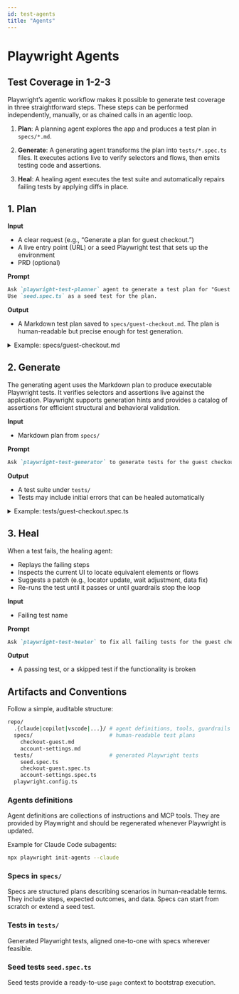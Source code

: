 ```yaml
---
id: test-agents
title: "Agents"
---
```


# Playwright Agents

## Test Coverage in 1-2-3

Playwright’s agentic workflow makes it possible to generate test coverage in three straightforward steps. These steps can be performed independently, manually, or as chained calls in an agentic loop.
1. **Plan**: A planning agent explores the app and produces a test plan in `specs/*.md`.

2. **Generate**: A generating agent transforms the plan into `tests/*.spec.ts` files. It executes actions live to verify selectors and flows, then emits testing code and assertions.

3. **Heal**: A healing agent executes the test suite and automatically repairs failing tests by applying diffs in place.

## 1. Plan

**Input**
* A clear request (e.g., “Generate a plan for guest checkout.”)
* A live entry point (URL) or a seed Playwright test that sets up the environment
* PRD (optional)

**Prompt**

```markdown
Ask `playwright-test-planner` agent to generate a test plan for "Guest Checkout" scenario.
Use `seed.spec.ts` as a seed test for the plan.
```

**Output**
* A Markdown test plan saved to `specs/guest-checkout.md`. The plan is human-readable but precise enough for test generation.

<details>

<summary>Example: specs/guest-checkout.md</summary>

```markdown
# Feature: Guest Checkout

## Purpose
Allow a user to purchase without creating an account.

## Preconditions
- Test seed `tests/seed.spec.ts`.
- Payment sandbox credentials available via env vars.

## Scenarios

### SC-1: Add single item to cart and purchase
**Steps**
1. Open home page.
2. Search for "Wireless Mouse".
3. Open product page and add to cart.
4. Proceed to checkout as guest.
5. Fill shipping and payment details.
6. Confirm order.

**Expected**
- Cart count increments after item is added.
- Checkout page shows item, price, tax, and total.
- Order confirmation number appears; status is "Processing".

### SC-2: Tax and shipping recalculation on address change
**Steps**
1. Start checkout with a CA address.
2. Change state to NY.

**Expected**
- Tax and shipping values recalculate.

## Data
- Product SKU: `WM-123`
- Payment: sandbox card `4111 1111 1111 1111`, valid expiry, CVV `123`.

## Methodology
*Optional notes about testing methodology*
```

</details>

## 2. Generate

The generating agent uses the Markdown plan to produce executable Playwright tests. It verifies selectors and assertions live against the application. Playwright supports generation hints and provides a catalog of assertions for efficient structural and behavioral validation.

**Input**
* Markdown plan from `specs/`

**Prompt**

```markdown
Ask `playwright-test-generator` to generate tests for the guest checkout plan under `specs/`.
```

**Output**
* A test suite under `tests/`
* Tests may include initial errors that can be healed automatically

<details>

<summary>Example: tests/guest-checkout.spec.ts</summary>

```ts
import { test, expect } from '@playwright/test';

test.describe('Guest Checkout', () => {
  test('SC-1: add item and purchase', async ({ page }) => {
    await page.goto('/');
    await page.getByRole('searchbox', { name: /search/i }).fill('Wireless Mouse');
    await page.getByRole('button', { name: /search/i }).click();

    await page.getByRole('link', { name: /wireless mouse/i }).click();
    await page.getByRole('button', { name: /add to cart/i }).click();

    // Assertion: cart badge increments
    await expect(page.getByTestId('cart-badge')).toHaveText('1');

    await page.getByRole('link', { name: /checkout/i }).click();
    await page.getByRole('button', { name: /continue as guest/i }).click();

    // Fill checkout form
    await page.getByLabel('Email').fill(process.env.CHECKOUT_EMAIL!);
    await page.getByLabel('Full name').fill('Alex Guest');
    await page.getByLabel('Address').fill('1 Market St');
    await page.getByLabel('City').fill('San Francisco');
    await page.getByLabel('State').selectOption('CA');
    await page.getByLabel('ZIP').fill('94105');

    // Payment (sandbox)
    const frame = page.frameLocator('[data-testid="card-iframe"]');
    await frame.getByLabel('Card number').fill('4111111111111111');
    await frame.getByLabel('MM / YY').fill('12/30');
    await frame.getByLabel('CVC').fill('123');

    await page.getByRole('button', { name: /pay/i }).click();

    // Assertions: confirmation invariants
    await expect(page).toHaveURL(/\/orders\/\w+\/confirmation/);
    await expect(page.getByRole('heading', { name: /thank you/i })).toBeVisible();
    await expect(page.getByTestId('order-status')).toHaveText(/processing/i);

    // Optional visual check
    await expect(page.locator('[data-testid="order-summary"]')).toHaveScreenshot();
  });
});
```

</details>

## 3. Heal

When a test fails, the healing agent:
* Replays the failing steps
* Inspects the current UI to locate equivalent elements or flows
* Suggests a patch (e.g., locator update, wait adjustment, data fix)
* Re-runs the test until it passes or until guardrails stop the loop

**Input**
* Failing test name

**Prompt**

```markdown
Ask `playwright-test-healer` to fix all failing tests for the guest checkout scenario.
```

**Output**
* A passing test, or a skipped test if the functionality is broken

## Artifacts and Conventions

Follow a simple, auditable structure:

```bash
repo/
  .{claude|copilot|vscode|...}/ # agent definitions, tools, guardrails
  specs/                        # human-readable test plans
    checkout-guest.md
    account-settings.md
  tests/                        # generated Playwright tests
    seed.spec.ts
    checkout-guest.spec.ts
    account-settings.spec.ts
  playwright.config.ts
```

### Agents definitions

Agent definitions are collections of instructions and MCP tools. They are provided by Playwright and should be regenerated whenever Playwright is updated.

Example for Claude Code subagents:

```bash
npx playwright init-agents --claude
```

### Specs in `specs/`

Specs are structured plans describing scenarios in human-readable terms. They include steps, expected outcomes, and data. Specs can start from scratch or extend a seed test.

### Tests in `tests/`

Generated Playwright tests, aligned one-to-one with specs wherever feasible.

### Seed tests `seed.spec.ts`

Seed tests provide a ready-to-use `page` context to bootstrap execution.


[Accessibility]: /api/class-accessibility.mdx "Accessibility"
[Android]: /api/class-android.mdx "Android"
[AndroidDevice]: /api/class-androiddevice.mdx "AndroidDevice"
[AndroidInput]: /api/class-androidinput.mdx "AndroidInput"
[AndroidSocket]: /api/class-androidsocket.mdx "AndroidSocket"
[AndroidWebView]: /api/class-androidwebview.mdx "AndroidWebView"
[APIRequest]: /api/class-apirequest.mdx "APIRequest"
[APIRequestContext]: /api/class-apirequestcontext.mdx "APIRequestContext"
[APIResponse]: /api/class-apiresponse.mdx "APIResponse"
[APIResponseAssertions]: /api/class-apiresponseassertions.mdx "APIResponseAssertions"
[Browser]: /api/class-browser.mdx "Browser"
[BrowserContext]: /api/class-browsercontext.mdx "BrowserContext"
[BrowserServer]: /api/class-browserserver.mdx "BrowserServer"
[BrowserType]: /api/class-browsertype.mdx "BrowserType"
[CDPSession]: /api/class-cdpsession.mdx "CDPSession"
[Clock]: /api/class-clock.mdx "Clock"
[ConsoleMessage]: /api/class-consolemessage.mdx "ConsoleMessage"
[Coverage]: /api/class-coverage.mdx "Coverage"
[Dialog]: /api/class-dialog.mdx "Dialog"
[Download]: /api/class-download.mdx "Download"
[Electron]: /api/class-electron.mdx "Electron"
[ElectronApplication]: /api/class-electronapplication.mdx "ElectronApplication"
[ElementHandle]: /api/class-elementhandle.mdx "ElementHandle"
[FileChooser]: /api/class-filechooser.mdx "FileChooser"
[Frame]: /api/class-frame.mdx "Frame"
[FrameLocator]: /api/class-framelocator.mdx "FrameLocator"
[GenericAssertions]: /api/class-genericassertions.mdx "GenericAssertions"
[JSHandle]: /api/class-jshandle.mdx "JSHandle"
[Keyboard]: /api/class-keyboard.mdx "Keyboard"
[Locator]: /api/class-locator.mdx "Locator"
[LocatorAssertions]: /api/class-locatorassertions.mdx "LocatorAssertions"
[Logger]: /api/class-logger.mdx "Logger"
[Mouse]: /api/class-mouse.mdx "Mouse"
[Page]: /api/class-page.mdx "Page"
[PageAssertions]: /api/class-pageassertions.mdx "PageAssertions"
[Playwright]: /api/class-playwright.mdx "Playwright"
[PlaywrightAssertions]: /api/class-playwrightassertions.mdx "PlaywrightAssertions"
[Request]: /api/class-request.mdx "Request"
[Response]: /api/class-response.mdx "Response"
[Route]: /api/class-route.mdx "Route"
[Selectors]: /api/class-selectors.mdx "Selectors"
[SnapshotAssertions]: /api/class-snapshotassertions.mdx "SnapshotAssertions"
[TimeoutError]: /api/class-timeouterror.mdx "TimeoutError"
[Touchscreen]: /api/class-touchscreen.mdx "Touchscreen"
[Tracing]: /api/class-tracing.mdx "Tracing"
[Video]: /api/class-video.mdx "Video"
[WebError]: /api/class-weberror.mdx "WebError"
[WebSocket]: /api/class-websocket.mdx "WebSocket"
[WebSocketRoute]: /api/class-websocketroute.mdx "WebSocketRoute"
[Worker]: /api/class-worker.mdx "Worker"
[Fixtures]: /api/class-fixtures.mdx "Fixtures"
[FullConfig]: /api/class-fullconfig.mdx "FullConfig"
[FullProject]: /api/class-fullproject.mdx "FullProject"
[Location]: /api/class-location.mdx "Location"
[Test]: /api/class-test.mdx "Test"
[TestConfig]: /api/class-testconfig.mdx "TestConfig"
[TestInfo]: /api/class-testinfo.mdx "TestInfo"
[TestInfoError]: /api/class-testinfoerror.mdx "TestInfoError"
[TestOptions]: /api/class-testoptions.mdx "TestOptions"
[TestProject]: /api/class-testproject.mdx "TestProject"
[TestStepInfo]: /api/class-teststepinfo.mdx "TestStepInfo"
[WorkerInfo]: /api/class-workerinfo.mdx "WorkerInfo"
[Reporter]: /api/class-reporter.mdx "Reporter"
[Suite]: /api/class-suite.mdx "Suite"
[TestCase]: /api/class-testcase.mdx "TestCase"
[TestError]: /api/class-testerror.mdx "TestError"
[TestResult]: /api/class-testresult.mdx "TestResult"
[TestStep]: /api/class-teststep.mdx "TestStep"
[Element]: https://developer.mozilla.org/en-US/docs/Web/API/element "Element"
[EvaluationArgument]: /evaluating.mdx#evaluation-argument "EvaluationArgument"
[Promise]: https://developer.mozilla.org/en-US/docs/Web/JavaScript/Reference/Global_Objects/Promise "Promise"
[iterator]: https://developer.mozilla.org/en-US/docs/Web/JavaScript/Reference/Iteration_protocols "Iterator"
[origin]: https://developer.mozilla.org/en-US/docs/Glossary/Origin "Origin"
[selector]: https://developer.mozilla.org/en-US/docs/Web/CSS/CSS_Selectors "selector"
[Serializable]: https://developer.mozilla.org/en-US/docs/Web/JavaScript/Reference/Global_Objects/JSON/stringify#Description "Serializable"
[UIEvent.detail]: https://developer.mozilla.org/en-US/docs/Web/API/UIEvent/detail "UIEvent.detail"
[UnixTime]: https://en.wikipedia.org/wiki/Unix_time "Unix Time"
[xpath]: https://developer.mozilla.org/en-US/docs/Web/XPath "xpath"

[Array]: https://developer.mozilla.org/en-US/docs/Web/JavaScript/Reference/Global_Objects/Array "Array"
[boolean]: https://developer.mozilla.org/en-US/docs/Web/JavaScript/Data_structures#Boolean_type "Boolean"
[Buffer]: https://nodejs.org/api/buffer.html#buffer_class_buffer "Buffer"
[ChildProcess]: https://nodejs.org/api/child_process.html "ChildProcess"
[Date]: https://developer.mozilla.org/en-US/docs/Web/JavaScript/Reference/Global_Objects/Date "Date"
[Error]: https://nodejs.org/api/errors.html#errors_class_error "Error"
[EventEmitter]: https://nodejs.org/api/events.html#events_class_eventemitter "EventEmitter"
[function]: https://developer.mozilla.org/en-US/docs/Web/JavaScript/Reference/Global_Objects/Function "Function"
[FormData]: https://developer.mozilla.org/en-US/docs/Web/API/FormData "FormData"
[Map]: https://developer.mozilla.org/en-US/docs/Web/JavaScript/Reference/Global_Objects/Map "Map"
[Metadata]: https://developer.mozilla.org/en-US/docs/Web/JavaScript/Reference/Global_Objects/Object "Object&lt;string, any&gt;"
[null]: https://developer.mozilla.org/en-US/docs/Web/JavaScript/Reference/Global_Objects/null "null"
[number]: https://developer.mozilla.org/en-US/docs/Web/JavaScript/Data_structures#Number_type "Number"
[Object]: https://developer.mozilla.org/en-US/docs/Web/JavaScript/Reference/Global_Objects/Object "Object"
[Promise]: https://developer.mozilla.org/en-US/docs/Web/JavaScript/Reference/Global_Objects/Promise "Promise"
[Readable]: https://nodejs.org/api/stream.html#stream_class_stream_readable "Readable"
[ReadStream]: https://nodejs.org/api/fs.html#class-fsreadstream "ReadStream"
[RegExp]: https://developer.mozilla.org/en-US/docs/Web/JavaScript/Reference/Global_Objects/RegExp "RegExp"
[string]: https://developer.mozilla.org/en-US/docs/Web/JavaScript/Data_structures#String_type "string"
[void]: https://developer.mozilla.org/en-US/docs/Web/JavaScript/Reference/Global_Objects/undefined "void"
[URL]: https://nodejs.org/api/url.html "URL"
[URLSearchParams]: https://developer.mozilla.org/en-US/docs/Web/API/URLSearchParams "URLSearchParams"

[all available image tags]: https://mcr.microsoft.com/en-us/product/playwright/about "all available image tags"
[Microsoft Artifact Registry]: https://mcr.microsoft.com/en-us/product/playwright/about "Microsoft Artifact Registry"
[Dockerfile.noble]: https://github.com/microsoft/playwright/blob/main/utils/docker/Dockerfile.noble "Dockerfile.noble"
